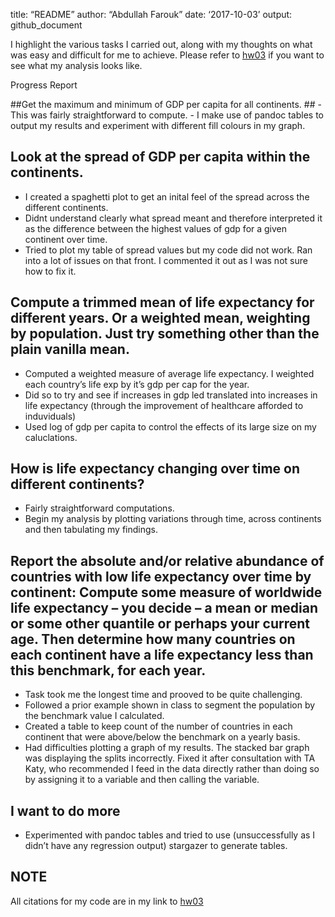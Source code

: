 title: "README"
author: "Abdullah Farouk"
date: '2017-10-03'
output: github_document

I highlight the various tasks I carried out, along with my thoughts on what was easy and difficult for me to achieve. Please refer to [hw03]((https://github.com/navysealtf9k/STAT545-hw-Farouk-Abdullah/blob/master/Hw03/hwo03.md)) if you want to see what my analysis looks like.


Progress Report 

##Get the maximum and minimum of GDP per capita for all continents. ##
- This was fairly straightforward to compute.
- I make use of pandoc tables to output my results and experiment with different fill colours in my graph.

## Look at the spread of GDP per capita within the continents.##
- I created a spaghetti plot to get an inital feel of the spread across the different continents.
- Didnt understand clearly what spread meant and therefore interpreted it as the difference between the highest values of gdp for a given continent over time.
- Tried to plot my table of spread values but my code did not work. Ran into a lot of issues on that front. I commented it out as I was not sure how to fix it.

## Compute a trimmed mean of life expectancy for different years. Or a weighted mean, weighting by population. Just try something other than the plain vanilla mean.##
- Computed a weighted measure of average life expectancy. I weighted each country's life exp by it's gdp per cap for the year.
- Did so to try and see if increases in gdp led translated into increases in life expectancy (through the improvement of healthcare afforded to induviduals)
- Used log of gdp per capita to control the effects of its large size on my caluclations.

## How is life expectancy changing over time on different continents?##
- Fairly straightforward computations.
- Begin my analysis by plotting variations through time, across continents and then tabulating my findings.

## Report the absolute and/or relative abundance of countries with low life expectancy over time by continent: Compute some measure of worldwide life expectancy – you decide – a mean or median or some other quantile or perhaps your current age. Then determine how many countries on each continent have a life expectancy less than this benchmark, for each year. ##

- Task took me the longest time and prooved to be quite challenging.
- Followed a prior example shown in class to segment the population by the benchmark value I calculated.
- Created a table to keep count of the number of countries in each continent that were above/below the benchmark on a yearly basis.
- Had difficulties plotting a graph of my results. The stacked bar graph was displaying the splits incorrectly. Fixed it after consultation with TA Katy, who recommended I feed in the data directly rather than doing so by assigning it to a variable and then calling the variable.

## I want to do more ##
- Experimented with pandoc tables and tried to use (unsuccessfully as I didn't have any regression output) stargazer to generate tables.

## NOTE ##
All citations for my code are in my link to [hw03]((https://github.com/navysealtf9k/STAT545-hw-Farouk-Abdullah/blob/master/Hw03/hwo03.md)) 



